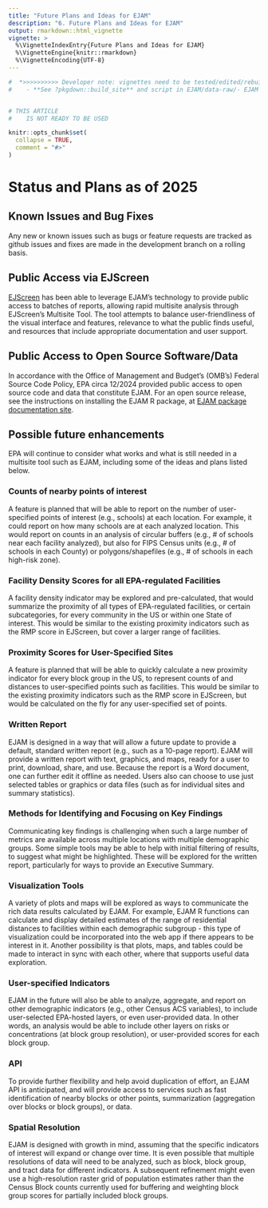 ```yaml
---
title: "Future Plans and Ideas for EJAM"
description: "6. Future Plans and Ideas for EJAM"
output: rmarkdown::html_vignette
vignette: >
  %\VignetteIndexEntry{Future Plans and Ideas for EJAM}
  %\VignetteEngine{knitr::rmarkdown}
  %\VignetteEncoding{UTF-8}
---
```


```r
#  *>>>>>>>>>> Developer note: vignettes need to be tested/edited/rebuilt regularly <<<<<<<<<<<*
#    - **See ?pkgdown::build_site** and script in EJAM/data-raw/- EJAM uses the pkgdown R package to build help and articles/ vignettes as web pages


# THIS ARTICLE 
#    IS NOT READY TO BE USED


```

```r
knitr::opts_chunk$set(
  collapse = TRUE,
  comment = "#>"
)
```

# Status and Plans as of 2025

## Known Issues and Bug Fixes

Any new or known issues such as bugs or feature requests are tracked as github issues and fixes are made in the development branch on a rolling basis.

## Public Access via EJScreen

[EJScreen](https://www.epa.gov/ejscreen "https://www.epa.gov/ejscreen"){.uri target="_blank" rel="noreferrer noopener"} has been able to leverage EJAM's technology to provide public access to batches of reports, allowing rapid multisite analysis through EJScreen's Multisite Tool. The tool attempts to balance user-friendliness of the visual interface and features, relevance to what the public finds useful, and resources that include appropriate documentation and user support.

## Public Access to Open Source Software/Data

In accordance with the Office of Management and Budget's (OMB's) Federal Source Code Policy, EPA circa 12/2024 provided public access to open source code and data that constitute EJAM. For an open source release, see the instructions on installing the EJAM R package, at [EJAM package documentation site](https://usepa.github.io/EJAM/index.html).

## Possible future enhancements

EPA will continue to consider what works and what is still needed in a multisite tool such as EJAM, including some of the ideas and plans listed below.


### Counts of nearby points of interest

A feature is planned that will be able to report on the number of user-specified points of interest (e.g., schools) at each location. For example, it could report on how many schools are at each analyzed location. This would report on counts in an analysis of circular buffers (e.g., \# of schools near each facility analyzed), but also for FIPS Census units (e.g., \# of schools in each County) or polygons/shapefiles (e.g., \# of schools in each high-risk zone).

### Facility Density Scores for all EPA-regulated Facilities

A facility density indicator may be explored and pre-calculated, that would summarize the proximity of all types of EPA-regulated facilities, or certain subcategories, for every community in the US or within one State of interest. This would be similar to the existing proximity indicators such as the RMP score in EJScreen, but cover a larger range of facilities.

### Proximity Scores for User-Specified Sites

A feature is planned that will be able to quickly calculate a new proximity indicator for every block group in the US, to represent counts of and distances to user-specified points such as facilities. This would be similar to the existing proximity indicators such as the RMP score in EJScreen, but would be calculated on the fly for any user-specified set of points.

### Written Report

EJAM is designed in a way that will allow a future update to provide a default, standard written report (e.g., such as a 10-page report). EJAM will provide a written report with text, graphics, and maps, ready for a user to print, download, share, and use. Because the report is a Word document, one can further edit it offline as needed. Users also can choose to use just selected tables or graphics or data files (such as for individual sites and summary statistics).

### Methods for Identifying and Focusing on Key Findings

Communicating key findings is challenging when such a large number of metrics are available across multiple locations with multiple demographic groups. Some simple tools may be able to help with initial filtering of results, to suggest what might be highlighted. These will be explored for the written report, particularly for ways to provide an Executive Summary.

### Visualization Tools

A variety of plots and maps will be explored as ways to communicate the rich data results calculated by EJAM. For example, EJAM R functions can calculate and display detailed estimates of the range of residential distances to facilities within each demographic subgroup - this type of visualization could be incorporated into the web app if there appears to be interest in it. Another possibility is that plots, maps, and tables could be made to interact in sync with each other, where that supports useful data exploration.

### User-specified Indicators

EJAM in the future will also be able to analyze, aggregate, and report on other demographic indicators (e.g., other Census ACS variables), to include user-selected EPA-hosted layers, or even user-provided data. In other words, an analysis would be able to include other layers on risks or concentrations (at block group resolution), or user-provided scores for each block group.

### API

To provide further flexibility and help avoid duplication of effort, an EJAM API is anticipated, and will provide access to services such as fast identification of nearby blocks or other points, summarization (aggregation over blocks or block groups), or data.

### Spatial Resolution

EJAM is designed with growth in mind, assuming that the specific indicators of interest will expand or change over time. It is even possible that multiple resolutions of data will need to be analyzed, such as block, block group, and tract data for different indicators. A subsequent refinement might even use a high-resolution raster grid of population estimates rather than the Census Block counts currently used for buffering and weighting block group scores for partially included block groups.
